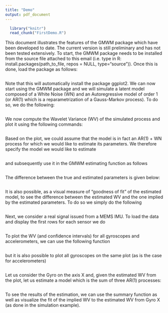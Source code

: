 ---
title: "Demo"
output: pdf_document
---
```{r setup, echo=FALSE}
  library("knitr")
  read_chunk("FirstDemo.R")
```

This document illustrates the features of the GMWM package which have been developed to date. The current version is still preliminary and has not been tested extensively. To start, the GMWM package needs to be installed from the source file attached to this email (i.e. type in R: install.packages(path_to_file, repos = NULL, type="source")). Once this is done, load the package as follows:

```{r library_include}
```

Note that this will automatically install the package ggplot2. We can now start using the GMWM package and we will simulate a latent model composed of a White Noise (WN) and an Autoregressive model of order 1 (or AR(1) which is a reparametrization of a Gauss-Markov process). To do so, we do the following:

```{r gen_process, catch = TRUE}
```

We now compute the Wavelet Variance (WV) of the simulated process and plot it using the following commands:

```{r wv , catch = TRUE}
```

Based on the plot, we could assume that the model is in fact an AR(1) + WN process for which we would like to estimate its parameters. We therefore specify the model we would like to estimate

```{r modelTS, catch = TRUE}
```

and subsequently use it in the GMWM estimating function as follows

```{r GMWM, catch = TRUE}
```

The difference between the true and estimated parameters is given below:

```{r results, catch = TRUE}
```

It is also possible, as a visual measure of "goodness of fit" of the estimated model, to see the difference between the estimated WV and the one implied by the estimated parameters. To do so we simply do the following

```{r GMWMplot, catch = TRUE}
```

Next, we consider a real signal issued from a MEMS IMU. To load the data and display the first rows for each sensor we do

```{r imuData, catch = TRUE}
```

To plot the WV (and confidence intervals) for all gyroscopes and accelerometers, we can use the following function 

```{r imuPlot separate, catch = TRUE}
```

but it is also possible to plot all gyroscopes on the same plot (as is the case for accelerometers)

```{r imuPlot combined, catch = TRUE}
```

Let us consider the Gyro on the axis X and, given the estimated WV from the plot, let us estimate a model which is the sum of three AR(1) processes:

```{r imuModel, catch = TRUE}
```

To see the results of the estimation, we can use the summary function as well as visualize the fit of the implied WV to the estimated WV from Gyro X (as done in the simulation example).

```{r imuModel summary, catch = TRUE}
```